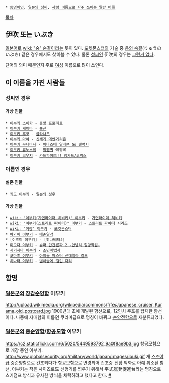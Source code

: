  * [[동명이인]], [[일본의 성씨]], [[사람 이름으로 자주 쓰이는 일반 어휘]]

[[목차]]

== 伊吹 또는 いぶき ==
[[일본어]]로 [[wiki: "숨" 숨결]]이라는 뜻이 있다. [[포켓몬스터]]의 기술 중 [[용의 숨결]](りゅうのいぶき) 같은 경우에서도 찾아볼 수 있다. 물론 [[성씨]]인 伊吹의 경우는 [[그런거 없다]].

단어의 의미 때문인지 주로 [[여성]] 이름으로 많이 쓰인다.


== 이 이름을 가진 사람들 ==
=== 성씨인 경우 ===
==== 가상 인물 ====
 * [[이부키 스이카]] - [[동방 프로젝트]]
 * [[이부키 케이타]] - [[흑신]]
 * [[이부키 후코]] - [[클라나드]]
 * [[이부키 마야]] - [[신세기 에반게리온]]
 * [[이부키 무네마사]] - [[이나즈마 일레븐 Go 갤럭시]]
 * [[이부키 류노스케]] - [[박앵귀]] 여명록
 * [[이부키 코우지]] - [[카드파이트!! 뱅가드/코믹스]]
=== 이름인 경우 ===
==== 실존 인물 ====

 * [[키도 이부키]] - [[일본의 성우]]
==== 가상 인물 ====
 * [[wiki: "이부키(가면라이더 히비키)" 이부키]] - [[가면라이더 히비키]]
 * [[wiki: "이부키(스트리트 파이터)" 이부키]] - [[스트리트 파이터]] 시리즈
 * [[wiki: "이향" 이부키]] - [[포켓몬스터]]
 * [[야가미 이부키]] - [[메존일각]]
 * [이즈미 이부키] - [히나비타♪]
 * [[미오다 이부키]] - [[슈퍼 단간론파 2 -안녕히 절망학원-]]
 * [[시키시마 이부키]] - [[소년마법사]]
 * [[코마츠 이부키]] - [[아이돌 마스터 신데렐라 걸즈]]
 * [[히나타 이부키]] - [[별하늘에 걸린 다리]]

== 함명 ==
=== [[일본군]]의 [[장갑순양함]] 이부키 ===
http://upload.wikimedia.org/wikipedia/commons/f/fe/Japanese_cruiser_Kurama_old_postcard.jpg
1900년대 초에 개발된 함선으로, 12인치 주포를 탑재한 함선이다. 나중에 자매함의 이름인 쿠라마급으로 명칭이 바뀌고 [[순양전함]]으로 재분류되었다.

=== [[일본군]]의 [[중순양함]]/[[항공모함]] 이부키 ===
https://c2.staticflickr.com/6/5020/5449593792_9a0f8ae9b3.jpg
항공모함으로 개장 중인 이부키.
http://www.globalsecurity.org/military/world/japan/images/ibuki.gif
개 [[스즈야]]급 중순양함으로 건조되다가 항공모함으로 변경되어 건조중 전황 악화로 아예 취소된 함선. 이부키는 작은 사이즈로도 신형기를 띄우기 위해서 平式艦発促進台라는 명칭으로 스키점프 방식과 유사한 방식을 채택하려고 했다고 한다. [http://weapon.tistory.com/m/post/307 #]
